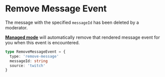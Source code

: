 
# <Twitch size={36} /> Remove Message Event

The message with the specified `messageId` has been deleted by a moderator.

[**Managed mode**](/functions/event#managed-mode) will automatically remove that rendered message event for you when this event is encountered.

```ts filename="Event Data"
type RemoveMessageEvent = {
  type: 'remove-message'
  messageId: string
  source: 'twitch'
}
```
